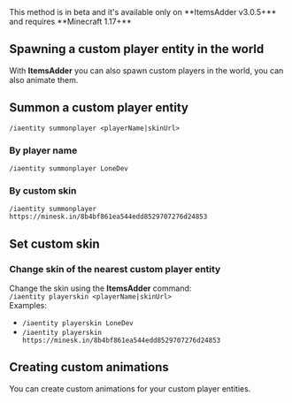 

<Warning>
This method is in beta and it's available only on **ItemsAdder v3.0.5+** and requires **Minecraft 1.17+**
</Warning>


## Spawning a custom player entity in the world

With **ItemsAdder** you can also spawn custom players in the world, you can also animate them.&#x20;

## Summon a custom player entity

`/iaentity summonplayer <playerName|skinUrl>`

### By player name

`/iaentity summonplayer LoneDev`

### By custom skin

`/iaentity summonplayer https://minesk.in/8b4bf861ea544edd8529707276d24853`

## Set custom skin

### Change skin of the nearest custom player entity

Change the skin using the **ItemsAdder** command:\
`/iaentity playerskin <playerName|skinUrl>`\
Examples:

* `/iaentity playerskin LoneDev`
* `/iaentity playerskin https://minesk.in/8b4bf861ea544edd8529707276d24853`


<Card title="Custom Skin" icon="text" href="/mobs/custom-skin"></Card>


## Creating custom animations


<Card title="Custom Animations" icon="text" href="/plugin-usage/adding-content/player-emotes/animations">
You can create custom animations for your custom player entities.
</Card>